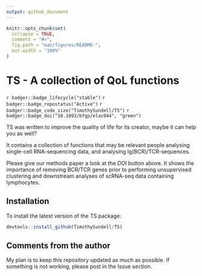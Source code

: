 ```yaml
---
output: github_document
---
```


<!-- README.md is generated from README.Rmd. Please edit that file -->

```r
knitr::opts_chunk$set(
  collapse = TRUE,
  comment = "#>",
  fig.path = "man/figures/README-",
  out.width = "100%"
)
```

# TS - A collection of QoL functions

<!-- badges: start -->
`r badger::badge_lifecycle("stable")`
`r badger::badge_repostatus("Active")`
`r badger::badge_code_size("TimothySundell/TS")`
`r badger::badge_doi("10.1093/bfgp/elac044", "green")`

<!-- badges: end -->

TS was written to improve the quality of life for its creator, maybe it can help you as well?

It contains a collection of functions that may be relevant people analysing single-cell RNA-sequencing data, and analysing Ig(BCR)/TCR-sequences. 

Please give our methods paper a look at the *DOI* button above.
It shows the importance of removing BCR/TCR genes prior to performing unsupervised clustering and downstream analyses of  scRNA-seq data containing lymphocytes.


## Installation

To install the latest version of the TS package:

``` r
devtools::install_github(TimothySundell/TS)
```

## Comments from the author

My plan is to keep this repository updated as much as possible. 
If something is not working, please post in the Issue section.
